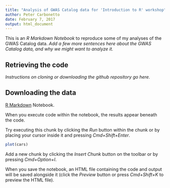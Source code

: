 ```yaml
---
title: "Analysis of GWAS Catalog data for 'Introduction to R' workshop"
author: Peter Carbonetto
date: February 7, 2017
output: html_document
---
```


This is an *R Markdown Notebook* to reproduce some of my analyses of
the GWAS Catalog data. *Add a few more sentences here about the GWAS
Catalog data, and why we might want to analyze it.*

## Retrieving the code

*Instructions on cloning or downloading the github repository go
here.*

## Downloading the data

[R Markdown](http://r4ds.had.co.nz/r-markdown.html) Notebook. 

When you 
execute code within the notebook, the results appear beneath the code. 

Try executing this chunk by clicking the *Run* button within the chunk or 
by placing your cursor inside it and pressing *Cmd+Shift+Enter*. 

```r
plot(cars)
```

Add a new chunk by clicking the *Insert Chunk* button on the toolbar or by pressing *Cmd+Option+I*.

When you save the notebook, an HTML file containing the code and output will be saved alongside it (click the *Preview* button or press *Cmd+Shift+K* to preview the HTML file).
